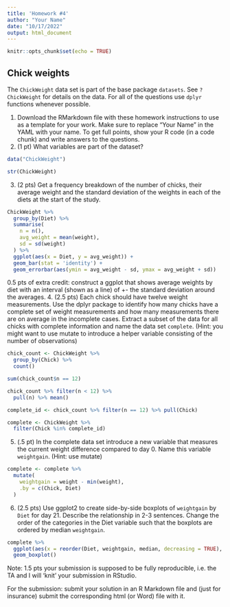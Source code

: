 ```yaml
---
title: 'Homework #4'
author: "Your Name"
date: "10/17/2022"
output: html_document
---
```


```r
knitr::opts_chunk$set(echo = TRUE)
```

## Chick weights

The `ChickWeight` data set is part of the base package `datasets`. See `?ChickWeight` for details on the data.
For all of the questions use `dplyr` functions whenever possible.

1. Download the RMarkdown file with these homework instructions to use as a template for your work.
Make sure to replace "Your Name" in the YAML with your name. To get full points, show your R code (in a code chunk) and write answers to the questions.
2. (1 pt) What variables are part of the dataset?

```r
data("ChickWeight")

str(ChickWeight)
```


3. (2 pts) Get a frequency breakdown of the number of chicks, their average weight and the standard deviation of the weights in each of the diets at the start of the study. <br>

```r
ChickWeight %>% 
  group_by(Diet) %>% 
  summarise(
    n = n(),
    avg_weight = mean(weight),
    sd = sd(weight)
  ) %>% 
  ggplot(aes(x = Diet, y = avg_weight)) +
  geom_bar(stat = 'identity') +
  geom_errorbar(aes(ymin = avg_weight - sd, ymax = avg_weight + sd))


```


 0.5 pts of extra credit: construct a ggplot that shows average weights by diet with an interval (shown as a line) of +- the standard deviation around the averages.
4. (2.5 pts) Each chick should have twelve weight measurements. Use the dplyr package to identify how many chicks have a complete set of weight measurements and how many measurements there are on average in the incomplete cases. Extract a subset of the data for all chicks with complete information and name the data set `complete`. (Hint: you might want to use mutate to introduce a helper variable consisting of the number of observations)

```r
chick_count <- ChickWeight %>% 
  group_by(Chick) %>% 
  count()

sum(chick_count$n == 12)

chick_count %>% filter(n < 12) %>% 
  pull(n) %>% mean()

complete_id <- chick_count %>% filter(n == 12) %>% pull(Chick)

complete <- ChickWeight %>% 
  filter(Chick %in% complete_id)

```


5. (.5 pt) In the complete data set introduce a new variable that measures the current weight difference compared to day 0. Name this variable  `weightgain`. (Hint: use mutate)

```r
complete <- complete %>% 
  mutate(
    weightgain = weight - min(weight),
    .by = c(Chick, Diet)
  )
```


6. (2.5 pts)  Use ggplot2 to create side-by-side boxplots of `weightgain` by `Diet` for day 21. Describe the relationship in 2-3 sentences. Change the order of the categories in the Diet variable such that the boxplots are ordered by median `weightgain`.

```r
complete %>% 
  ggplot(aes(x = reorder(Diet, weightgain, median, decreasing = TRUE), y = weightgain)) +
  geom_boxplot()
```


Note: 1.5 pts your submission is supposed to be fully reproducible, i.e. the TA and I will 'knit' your submission in RStudio. 


For the submission: submit your solution in an R Markdown file and (just for insurance) submit the corresponding html (or Word) file with it. 
